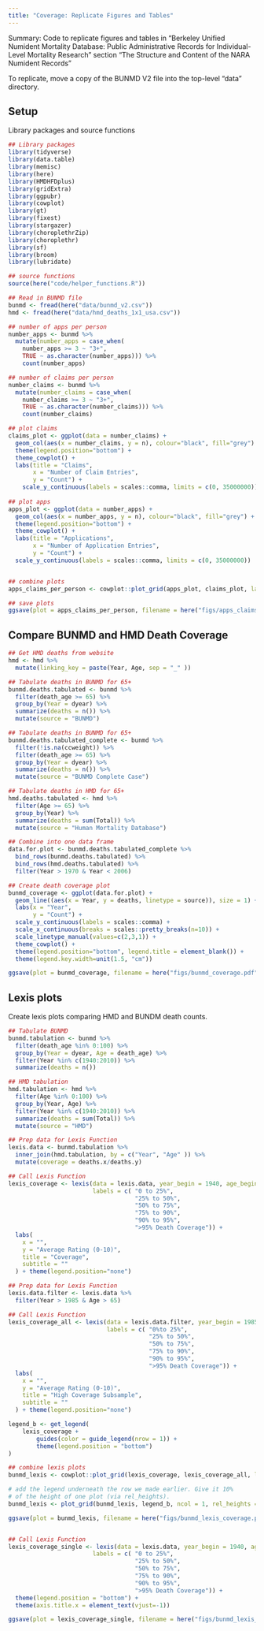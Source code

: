```yaml
---
title: "Coverage: Replicate Figures and Tables"
---
```


Summary: Code to replicate figures and tables in "Berkeley Unified Numident Mortality Database: Public Administrative Records for Individual-Level Mortality Research" section "The Structure and Content of the NARA Numident Records" 

To replicate, move a copy of the BUNMD V2 file into the top-level "data" directory. 

## Setup 

Library packages and source functions 

```r
## Library packages 
library(tidyverse)
library(data.table)
library(memisc)
library(here)
library(HMDHFDplus)
library(gridExtra)
library(ggpubr)
library(cowplot)
library(gt)
library(fixest)
library(stargazer)
library(choroplethrZip)
library(choroplethr)
library(sf)
library(broom)
library(lubridate)

## source functions 
source(here("code/helper_functions.R"))

## Read in BUNMD file
bunmd <- fread(here("data/bunmd_v2.csv"))
hmd <- fread(here("data/hmd_deaths_1x1_usa.csv"))
```


```r
## number of apps per person
number_apps <- bunmd %>% 
  mutate(number_apps = case_when(
    number_apps >= 3 ~ "3+",
    TRUE ~ as.character(number_apps))) %>% 
    count(number_apps) 

## number of claims per person
number_claims <- bunmd %>% 
  mutate(number_claims = case_when(
    number_claims >= 3 ~ "3+",
    TRUE ~ as.character(number_claims))) %>% 
    count(number_claims) 

## plot claims 
claims_plot <- ggplot(data = number_claims) + 
  geom_col(aes(x = number_claims, y = n), colour="black", fill="grey") + 
  theme(legend.position="bottom") +
  theme_cowplot() + 
  labs(title = "Claims",
       x = "Number of Claim Entries", 
       y = "Count") + 
    scale_y_continuous(labels = scales::comma, limits = c(0, 35000000))
  
## plot apps 
apps_plot <- ggplot(data = number_apps) + 
  geom_col(aes(x = number_apps, y = n), colour="black", fill="grey") + 
  theme(legend.position="bottom") +
  theme_cowplot() + 
  labs(title = "Applications",
       x = "Number of Application Entries", 
       y = "Count") + 
  scale_y_continuous(labels = scales::comma, limits = c(0, 35000000))


## combine plots 
apps_claims_per_person <- cowplot::plot_grid(apps_plot, claims_plot, labels = "auto")

## save plots 
ggsave(plot = apps_claims_per_person, filename = here("figs/apps_claims_per_person.pdf"), width = 10, height = 4)
```


## Compare BUNMD and HMD Death Coverage 

```r
## Get HMD deaths from website
hmd <- hmd %>%
  mutate(linking_key = paste(Year, Age, sep = "_" ))

## Tabulate deaths in BUNMD for 65+
bunmd.deaths.tabulated <- bunmd %>% 
  filter(death_age >= 65) %>% 
  group_by(Year = dyear) %>% 
  summarize(deaths = n()) %>% 
  mutate(source = "BUNMD")

## Tabulate deaths in BUNMD for 65+
bunmd.deaths.tabulated_complete <- bunmd %>% 
  filter(!is.na(ccweight)) %>% 
  filter(death_age >= 65) %>% 
  group_by(Year = dyear) %>% 
  summarize(deaths = n()) %>% 
  mutate(source = "BUNMD Complete Case")

## Tabulate deaths in HMD for 65+ 
hmd.deaths.tabulated <- hmd %>%
  filter(Age >= 65) %>% 
  group_by(Year) %>% 
  summarize(deaths = sum(Total)) %>% 
  mutate(source = "Human Mortality Database")

## Combine into one data frame 
data.for.plot <- bunmd.deaths.tabulated_complete %>% 
  bind_rows(bunmd.deaths.tabulated) %>% 
  bind_rows(hmd.deaths.tabulated) %>% 
  filter(Year > 1970 & Year < 2006)

## Create death coverage plot
bunmd_coverage <- ggplot(data.for.plot) + 
  geom_line((aes(x = Year, y = deaths, linetype = source)), size = 1) + 
  labs(x = "Year", 
       y = "Count") + 
  scale_y_continuous(labels = scales::comma) + 
  scale_x_continuous(breaks = scales::pretty_breaks(n=10)) + 
  scale_linetype_manual(values=c(2,3,1)) + 
  theme_cowplot() + 
  theme(legend.position="bottom", legend.title = element_blank()) +
  theme(legend.key.width=unit(1.5, "cm"))

ggsave(plot = bunmd_coverage, filename = here("figs/bunmd_coverage.pdf"), width = 8, height = 5)
```

## Lexis plots  

Create lexis plots comparing HMD and BUNDM death counts. 

```r
## Tabulate BUNMD 
bunmd.tabulation <- bunmd %>% 
  filter(death_age %in% 0:100) %>% 
  group_by(Year = dyear, Age = death_age) %>% 
  filter(Year %in% c(1940:2010)) %>% 
  summarize(deaths = n()) 

## HMD tabulation
hmd.tabulation <- hmd %>% 
  filter(Age %in% 0:100) %>% 
  group_by(Year, Age) %>% 
  filter(Year %in% c(1940:2010)) %>% 
  summarize(deaths = sum(Total)) %>% 
  mutate(source = "HMD")

## Prep data for Lexis Function
lexis.data <- bunmd.tabulation %>% 
  inner_join(hmd.tabulation, by = c("Year", "Age" )) %>%
  mutate(coverage = deaths.x/deaths.y)

## Call Lexis Function
lexis_coverage <- lexis(data = lexis.data, year_begin = 1940, age_begin = 0, fill_column = coverage, breaks = c(0, 0.25, .5, .75, .9, .95, 5),
                        labels = c( "0 to 25%",
                                    "25% to 50%",
                                    "50% to 75%",
                                    "75% to 90%",
                                    "90% to 95%",
                                    ">95% Death Coverage")) +
  labs(
    x = "",
    y = "Average Rating (0-10)",
    title = "Coverage",
    subtitle = ""
  ) + theme(legend.position="none")

## Prep data for Lexis Function
lexis.data.filter <- lexis.data %>% 
  filter(Year > 1985 & Age > 65)

## Call Lexis Function
lexis_coverage_all <- lexis(data = lexis.data.filter, year_begin = 1985, age_begin = 65, fill_column = coverage, breaks = c(0, 0.25, .5, .75, .9, .95, 5),
                            labels = c( "0%to 25%",
                                        "25% to 50%",
                                        "50% to 75%",
                                        "75% to 90%",
                                        "90% to 95%",
                                        ">95% Death Coverage")) +
  labs(
    x = "",
    y = "Average Rating (0-10)",
    title = "High Coverage Subsample",
    subtitle = ""
  ) + theme(legend.position="none")

legend_b <- get_legend(
    lexis_coverage + 
        guides(color = guide_legend(nrow = 1)) +
        theme(legend.position = "bottom")
)

## combine lexis plots 
bunmd_lexis <- cowplot::plot_grid(lexis_coverage, lexis_coverage_all, labels = "auto")

# add the legend underneath the row we made earlier. Give it 10%
# of the height of one plot (via rel_heights).
bunmd_lexis <- plot_grid(bunmd_lexis, legend_b, ncol = 1, rel_heights = c(1, .1))

ggsave(plot = bunmd_lexis, filename = here("figs/bunmd_lexis_coverage.pdf"), width = 12, height = 7)


## Call Lexis Function
lexis_coverage_single <- lexis(data = lexis.data, year_begin = 1940, age_begin = 0, fill_column = coverage, breaks = c(0, 0.25, .5, .75, .9, .95, 5),
                        labels = c( "0 to 25%",
                                    "25% to 50%",
                                    "50% to 75%",
                                    "75% to 90%",
                                    "90% to 95%",
                                    ">95% Death Coverage")) +
  theme(legend.position = "bottom") + 
  theme(axis.title.x = element_text(vjust=-1)) 

ggsave(plot = lexis_coverage_single, filename = here("figs/bunmd_lexis_coverage.pdf"), width = 6, height = 7)
```




